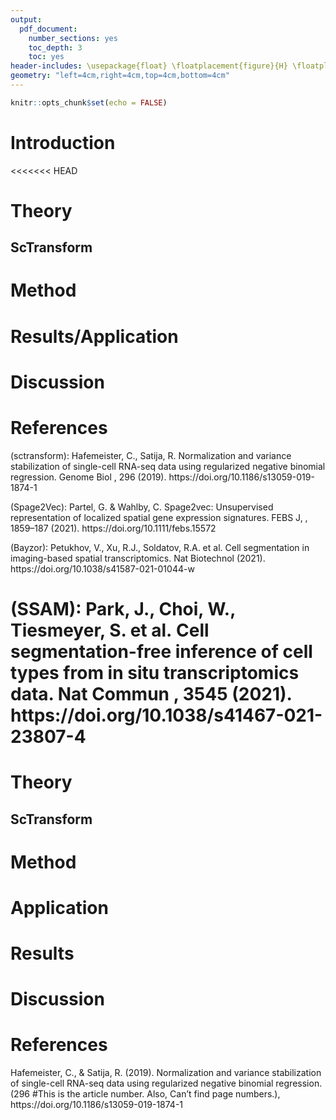 ```yaml
---
output:
  pdf_document:
    number_sections: yes
    toc_depth: 3
    toc: yes
header-includes: \usepackage{float} \floatplacement{figure}{H} \floatplacement{table}{H}
geometry: "left=4cm,right=4cm,top=4cm,bottom=4cm"
---
```

```r
knitr::opts_chunk$set(echo = FALSE)
```

# Introduction

<<<<<<< HEAD

\begin{itemize}
  \item 3 Different methods currently
  \item 1 NN (hard to interpret), 1 Bayesian (Cell-Segmentations), 1 density based (Segmentation-free)
  \item Use structure of SSAM but improve on methods in each section
\end{itemize}

# Theory

\begin{itemize}
  \item 
\end{itemize}

## ScTransform


\begin{itemize}
  \item 
\end{itemize}

# Method


\begin{itemize}
  \item 
\end{itemize}

# Results/Application


\begin{itemize}
  \item 
\end{itemize}

# Discussion


\begin{itemize}
  \item 
\end{itemize}

# References

(sctransform): Hafemeister, C., Satija, R. Normalization and variance stabilization of single-cell RNA-seq data using regularized negative binomial regression. Genome Biol \textbf{20}, 296 (2019). https://doi.org/10.1186/s13059-019-1874-1

(Spage2Vec): Partel, G. & Wahlby, C. Spage2vec: Unsupervised representation of localized spatial gene expression signatures. FEBS J, \textbf{288}, 1859–187 (2021). https://doi.org/10.1111/febs.15572

(Bayzor): Petukhov, V., Xu, R.J., Soldatov, R.A. et al. Cell segmentation in imaging-based spatial transcriptomics. Nat Biotechnol (2021). https://doi.org/10.1038/s41587-021-01044-w

(SSAM): Park, J., Choi, W., Tiesmeyer, S. et al. Cell segmentation-free inference of cell types from in situ transcriptomics data. Nat Commun \textbf{12}, 3545 (2021). https://doi.org/10.1038/s41467-021-23807-4
=======
# Theory

## ScTransform



# Method

# Application

# Results

# Discussion

# References
Hafemeister, C., & Satija, R. (2019). Normalization and variance stabilization of single-cell RNA-seq data using regularized negative binomial regression. \textit{Genome Biology 20}(296 #This is the article number. Also, Can't find page numbers.), https://doi.org/10.1186/s13059-019-1874-1


